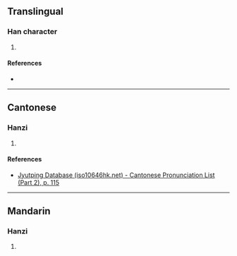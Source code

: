 {{character info/new}}
==Translingual==

===Han character===
{{Han char|rn=64|rad=手|as=07|sn=10|four=55000|canj=QJWJ|ids=⿰扌車}}

# {{defn|Han|sort=手07}}

====References====
* {{Han ref|kx=0434.180|dkj=12166|hdz=31878.040|uh=6359|ud=25433|bh=D1C3|bd=53699}}

----

==Cantonese==

===Hanzi===
{{yue-hanzi|jyut=[[jai6]]|y=yai6}}

# {{defn|lang=yue|sort=手07}}

====References====
* [http://www.iso10646hk.net/jp/document/download.jsp Jyutping Database (iso10646hk.net) - Cantonese Pronunciation List (Part 2), p. 115]

----

==Mandarin==

===Hanzi===
{{cmn-hanzi|pin=[[yì]] ([[yi4]])|wg=i<sup>4</sup>}}

# {{defn|lang=cmn|sort=手07}}